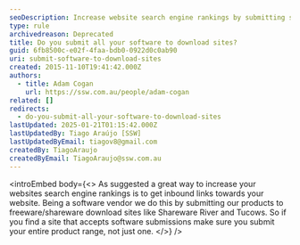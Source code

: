 ```yaml
---
seoDescription: Increase website search engine rankings by submitting software products to reputable download sites and leveraging inbound links.
type: rule
archivedreason: Deprecated
title: Do you submit all your software to download sites?
guid: 6fb8500c-e02f-4faa-bdb0-0922d0c0ab90
uri: submit-software-to-download-sites
created: 2015-11-10T19:41:42.000Z
authors:
  - title: Adam Cogan
    url: https://ssw.com.au/people/adam-cogan
related: []
redirects:
  - do-you-submit-all-your-software-to-download-sites
lastUpdated: 2025-01-21T01:15:42.000Z
lastUpdatedBy: Tiago Araújo [SSW]
lastUpdatedByEmail: tiagov8@gmail.com
createdBy: TiagoAraujo
createdByEmail: TiagoAraujo@ssw.com.au
---
```


<introEmbed
  body={<>
As suggested a great way to increase your websites search engine rankings is to get inbound links towards your website. Being a software vendor we do this by submitting our products to freeware/shareware download sites like Shareware River and Tucows. So if you find a site that accepts software submissions make sure you submit your entire product range, not just one.
  </>}
/>
